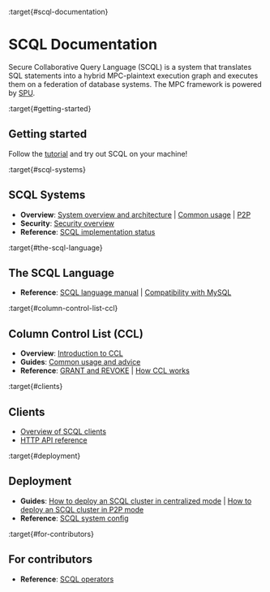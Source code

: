 :target{#scql-documentation}

# SCQL Documentation

Secure Collaborative Query Language (SCQL) is a system that translates SQL statements into a hybrid MPC-plaintext execution graph and executes them on a federation of database systems. The MPC framework is powered by [SPU](https://github.com/secretflow/spu).

:target{#getting-started}

## Getting started

Follow the [tutorial](intro/p2p-tutorial.mdx) and try out SCQL on your machine!

:target{#scql-systems}

## SCQL Systems

- <strong>Overview</strong>:
  [System overview and architecture](topics/system/intro.mdx) |
  [Common usage](topics/system/usage.mdx) |
  [P2P](topics/system/intro-p2p.mdx)
- <strong>Security</strong>:
  [Security overview](topics/security/overview.mdx)
- <strong>Reference</strong>:
  [SCQL implementation status](reference/implementation-status.mdx)

:target{#the-scql-language}

## The SCQL Language

- <strong>Reference</strong>:
  [SCQL language manual](reference/lang/manual.mdx) |
  [Compatibility with MySQL](reference/lang/mysql-compatibility.mdx)

:target{#column-control-list-ccl}

## Column Control List (CCL)

- <strong>Overview</strong>:
  [Introduction to CCL](topics/ccl/intro.mdx)
- <strong>Guides</strong>:
  [Common usage and advice](topics/ccl/usage.mdx)
- <strong>Reference</strong>:
  [GRANT and REVOKE](reference/lang/manual.mdx#scql-grant-revoke) |
  [How CCL works](topics/ccl/intro.mdx#how-ccl-works)

:target{#clients}

## Clients

- [Overview of SCQL clients](topics/clients/overview.mdx)
- [HTTP API reference](reference/http-api.mdx)

:target{#deployment}

## Deployment

- <strong>Guides</strong>:
  [How to deploy an SCQL cluster in centralized mode](topics/deployment/how-to-deploy-centralized-cluster.mdx) |
  [How to deploy an SCQL cluster in P2P mode](topics/deployment/how-to-deploy-p2p-cluster.mdx)
- <strong>Reference</strong>:
  [SCQL system config](reference/engine-config.mdx)

:target{#for-contributors}

## For contributors

- <strong>Reference</strong>:
  [SCQL operators](reference/operators.mdx)

<TableOfContents />
